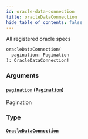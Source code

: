 ```yaml
---
id: oracle-data-connection
title: oracleDataConnection
hide_table_of_contents: false
---
```



All registered oracle specs

```graphql
oracleDataConnection(
  pagination: Pagination
): OracleDataConnection!
```


### Arguments

#### [`pagination`](#) ([`Pagination`](/docs/testnet/graphql/inputs/pagination))

Pagination


### Type

#### [`OracleDataConnection`](/docs/testnet/graphql/objects/oracle-data-connection)







